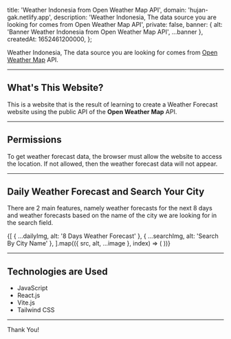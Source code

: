 

  title: 'Weather Indonesia from Open Weather Map API',
  domain: 'hujan-gak.netlify.app',
  description: 'Weather Indonesia, The data source you are looking for comes from Open Weather Map API',
  private: false,
  banner: { alt: 'Banner Weather Indonesia from Open Weather Map API', ...banner },
  createdAt: 1652461200000,
};

Weather Indonesia, The data source you are looking for comes from [Open Weather Map](https://openweathermap.org/api) API.

---

## What's This Website?

This is a website that is the result of learning to create a Weather Forecast website using the public API of the **Open Weather Map** API.

---

## Permissions

To get weather forecast data, the browser must allow the website to access the location. If not allowed, then the weather forecast data will not appear.

---

## Daily Weather Forecast and Search Your City

There are 2 main features, namely weather forecasts for the next 8 days and weather forecasts based on the name of the city we are looking for in the search field.

<div className="grid grid-cols-2 gap-4">
  {[
    { ...dailyImg, alt: '8 Days Weather Forecast' },
    { ...searchImg, alt: 'Search By City Name' },
  ].map(({ src, alt, ...image }, index) => (
    <Image.WithCaption key={index} src={src} alt={alt} className="my-0 aspect-auto" {...image} />
  ))}
</div>

---

## Technologies are Used

- JavaScript
- React.js
- Vite.js
- Tailwind CSS

---

Thank You!
